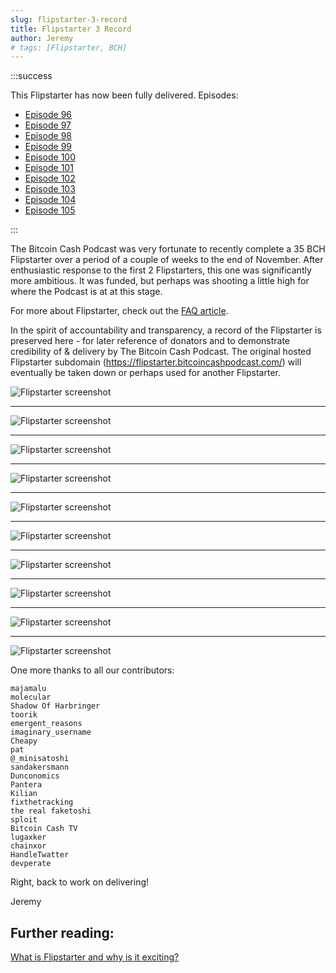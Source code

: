 ```yaml
---
slug: flipstarter-3-record
title: Flipstarter 3 Record
author: Jeremy
# tags: [Flipstarter, BCH]
---
```



:::success

This Flipstarter has now been fully delivered. Episodes:

- [Episode 96](/episodes/96)
- [Episode 97](/episodes/97)
- [Episode 98](/episodes/98)
- [Episode 99](/episodes/99)
- [Episode 100](/episodes/100)
- [Episode 101](/episodes/101)
- [Episode 102](/episodes/102)
- [Episode 103](/episodes/103)
- [Episode 104](/episodes/104)
- [Episode 105](/episodes/105)

:::

The Bitcoin Cash Podcast was very fortunate to recently complete a 35 BCH Flipstarter over a period of a couple of weeks to the end of November. After enthusiastic response to the first 2 Flipstarters, this one was significantly more ambitious. It was funded, but perhaps was shooting a little high for where the Podcast is at at this stage.

For more about Flipstarter, check out the [FAQ article](/faqs/Tech/what-is-flipstarter).

In the spirit of accountability and transparency, a record of the Flipstarter is preserved here - for later reference of donators and to demonstrate credibility of & delivery by The Bitcoin Cash Podcast. The original hosted Flipstarter subdomain (https://flipstarter.bitcoincashpodcast.com/) will eventually be taken down or perhaps used for another Flipstarter.

<img src={screenshot1Url} alt="Flipstarter screenshot" />
<hr />
<img src={screenshot2Url} alt="Flipstarter screenshot" />
<hr />
<img src={screenshot3Url} alt="Flipstarter screenshot" />
<hr />
<img src={screenshot4Url} alt="Flipstarter screenshot" />
<hr />
<img src={screenshot5Url} alt="Flipstarter screenshot" />
<hr />
<img src={screenshot6Url} alt="Flipstarter screenshot" />
<hr />
<img src={screenshot7Url} alt="Flipstarter screenshot" />
<hr />
<img src={screenshot8Url} alt="Flipstarter screenshot" />
<hr />
<img src={screenshot9Url} alt="Flipstarter screenshot" />
<hr />
<img src={screenshot10Url} alt="Flipstarter screenshot" />

One more thanks to all our contributors:

```
majamalu
molecular
Shadow Of Harbringer
toorik
emergent_reasons
imaginary_username
Cheapy
pat
@_minisatoshi
sandakersmann
Dunconomics
Pantera
Kilian
fixthetracking
the real faketoshi
sploit
Bitcoin Cash TV
lugaxker
chainxor
HandleTwatter
devperate
```

Right, back to work on delivering!

Jeremy



<!-- truncate -->

## Further reading:

[What is Flipstarter and why is it exciting?](/faqs/Tech/what-is-flipstarter)

